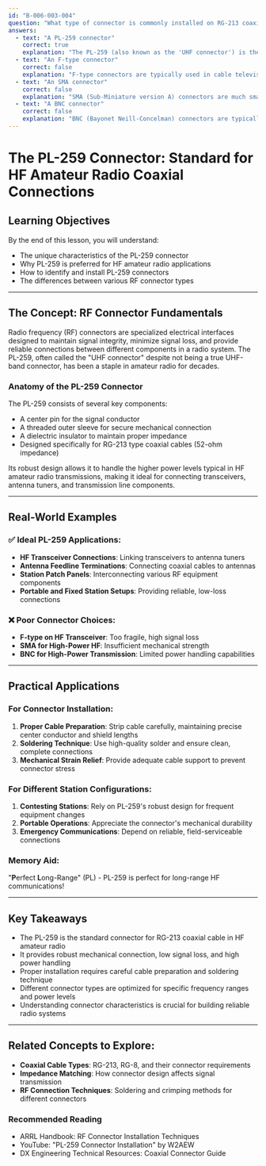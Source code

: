```yaml
---
id: "B-006-003-004"
question: "What type of connector is commonly installed on RG-213 coaxial cable for connection to an HF transceiver?"
answers:
  - text: "A PL-259 connector"
    correct: true
    explanation: "The PL-259 (also known as the 'UHF connector') is the standard connector for RG-213 coaxial cable in HF amateur radio applications. It provides a robust, reliable connection with low signal loss, good mechanical strength, and easy installation. This connector is specifically designed to handle the power levels and frequency ranges typical of HF amateur radio equipment, making it the preferred choice for connecting transceivers, antenna tuners, and other station components."
  - text: "An F-type connector"
    correct: false
    explanation: "F-type connectors are typically used in cable television and satellite installations, not in amateur radio HF applications. They have lower power handling capabilities and are not designed for the rugged environment of amateur radio equipment. These connectors are too fragile and have higher signal loss at HF frequencies compared to the PL-259."
  - text: "An SMA connector"
    correct: false
    explanation: "SMA (Sub-Miniature version A) connectors are much smaller and typically used in VHF/UHF handheld radios, test equipment, and some modern compact transceivers. They are not suitable for standard RG-213 coaxial cable in HF applications due to their smaller size, lower power handling, and different mechanical design."
  - text: "A BNC connector"
    correct: false
    explanation: "BNC (Bayonet Neill-Concelman) connectors are typically used in lower-power RF applications like test equipment, radio receivers, and some VHF/UHF systems. They have lower power handling capabilities and are not robust enough for typical HF transceiver connections using RG-213 cable."
---
```


# The PL-259 Connector: Standard for HF Amateur Radio Coaxial Connections

## Learning Objectives
By the end of this lesson, you will understand:
- The unique characteristics of the PL-259 connector
- Why PL-259 is preferred for HF amateur radio applications
- How to identify and install PL-259 connectors
- The differences between various RF connector types

---

## The Concept: RF Connector Fundamentals

Radio frequency (RF) connectors are specialized electrical interfaces designed to maintain signal integrity, minimize signal loss, and provide reliable connections between different components in a radio system. The PL-259, often called the "UHF connector" despite not being a true UHF-band connector, has been a staple in amateur radio for decades.

### Anatomy of the PL-259 Connector

The PL-259 consists of several key components:
- A center pin for the signal conductor
- A threaded outer sleeve for secure mechanical connection
- A dielectric insulator to maintain proper impedance
- Designed specifically for RG-213 type coaxial cables (52-ohm impedance)

Its robust design allows it to handle the higher power levels typical in HF amateur radio transmissions, making it ideal for connecting transceivers, antenna tuners, and transmission line components.

---

## Real-World Examples

### ✅ Ideal PL-259 Applications:
- **HF Transceiver Connections**: Linking transceivers to antenna tuners
- **Antenna Feedline Terminations**: Connecting coaxial cables to antennas
- **Station Patch Panels**: Interconnecting various RF equipment components
- **Portable and Fixed Station Setups**: Providing reliable, low-loss connections

### ❌ Poor Connector Choices:
- **F-type on HF Transceiver**: Too fragile, high signal loss
- **SMA for High-Power HF**: Insufficient mechanical strength
- **BNC for High-Power Transmission**: Limited power handling capabilities

---

## Practical Applications

### For Connector Installation:
1. **Proper Cable Preparation**: Strip cable carefully, maintaining precise center conductor and shield lengths
2. **Soldering Technique**: Use high-quality solder and ensure clean, complete connections
3. **Mechanical Strain Relief**: Provide adequate cable support to prevent connector stress

### For Different Station Configurations:
1. **Contesting Stations**: Rely on PL-259's robust design for frequent equipment changes
2. **Portable Operations**: Appreciate the connector's mechanical durability
3. **Emergency Communications**: Depend on reliable, field-serviceable connections

### Memory Aid:
"**P**erfect **L**ong-Range" (PL) - PL-259 is perfect for long-range HF communications!

---

## Key Takeaways

- The PL-259 is the standard connector for RG-213 coaxial cable in HF amateur radio
- It provides robust mechanical connection, low signal loss, and high power handling
- Proper installation requires careful cable preparation and soldering technique
- Different connector types are optimized for specific frequency ranges and power levels
- Understanding connector characteristics is crucial for building reliable radio systems

---

## Related Concepts to Explore:
- **Coaxial Cable Types**: RG-213, RG-8, and their connector requirements
- **Impedance Matching**: How connector design affects signal transmission
- **RF Connection Techniques**: Soldering and crimping methods for different connectors

### Recommended Reading
- ARRL Handbook: RF Connector Installation Techniques
- YouTube: "PL-259 Connector Installation" by W2AEW
- DX Engineering Technical Resources: Coaxial Connector Guide
